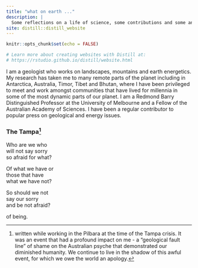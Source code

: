 ```yaml
---
title: "what on earth ..."
description: |
  Some reflections on a life of science, some contributions and some anecdotes. 
site: distill::distill_website
---
```


```r
knitr::opts_chunk$set(echo = FALSE)

# Learn more about creating websites with Distill at:
# https://rstudio.github.io/distill/website.html

```

I am a geologist who works on landscapes, mountains and earth energetics. My research has taken me to many remote parts of the planet including in Antarctica, Australia, Timor, Tibet and Bhutan, where I have been privileged to meet and work amongst communities that have lived for millennia in some of the most dynamic parts of our planet. I am a Redmond Barry Distinguished Professor at the University of Melbourne and a Fellow of the Australian Academy of Sciences. I have been a regular contributor to popular press on geological and energy issues.


### The Tampa^[written while working in the Pilbara at the time of the Tampa crisis. It was an event that had a profound impact on me - a "geological fault line" of shame on the Australian psyche that demonstrated our diminished humanity. We continue to live in the shadow of this awful event, for which we owe the world an apology.]

Who are we who\
will not say sorry\
so afraid for what? 


Of what we have or\
those that have\
what we have not?


So should we not\
say our sorry\
and be not afraid? 

of being.
